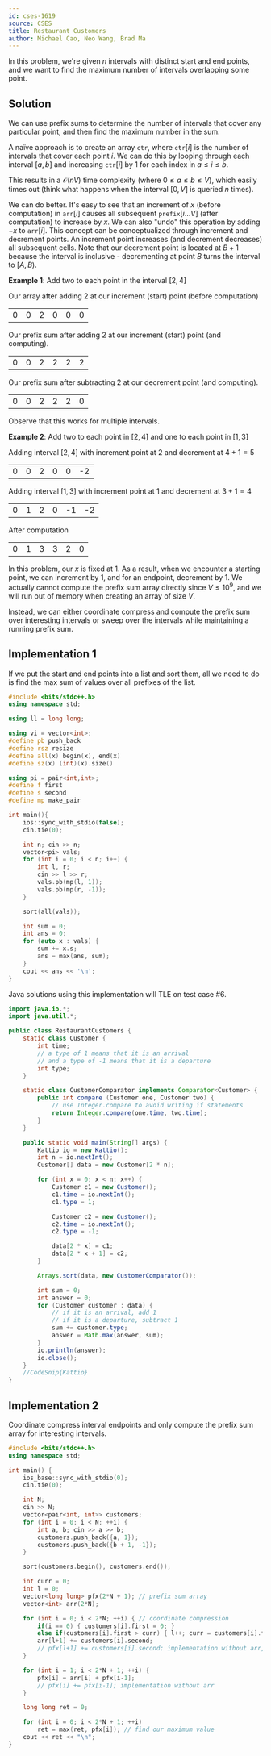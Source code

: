 ---
id: cses-1619
source: CSES
title: Restaurant Customers
author: Michael Cao, Neo Wang, Brad Ma
---

In this problem, we're given $n$ intervals with distinct start and end points,
and we want to find the maximum number of intervals overlapping some point.

## Solution

We can use prefix sums to determine the number of intervals that cover any
particular point, and then find the maximum number in the sum.

A naïve approach is to create an array $\texttt{ctr}$, where $\texttt{ctr}[i]$
is the number of intervals that cover each point $i$. We can do this by looping
through each interval $[a,b]$ and increasing $\texttt{ctr}[i]$ by $1$ for each
index in $a \leq i \leq b$.

This results in a $\mathcal{O}(nV)$ time complexity (where
$0 \leq a \leq b \leq V$), which easily times out (think what happens when the
interval $[0, V]$ is queried $n$ times).

We can do better. It's easy to see that an increment of $x$ (before computation)
in $\texttt{arr}[i]$ causes all subsequent $\texttt{prefix}[i...V]$ (after
computation) to increase by $x$. We can also "undo" this operation by adding
$-x$ to $\texttt{arr}[i]$. This concept can be conceptualized through increment
and decrement points. An increment point increases (and decrement decreases) all
subsequent cells. Note that our decrement point is located at $B+1$ because the
interval is inclusive - decrementing at point $B$ turns the interval to
$[A, B)$.

**Example 1**: Add two to each point in the interval $[2, 4]$

Our array after adding 2 at our increment (start) point (before computation)

<center>
	<table className="text-center">
		<tr>
			<td>0</td>
			<td>0</td>
			<td className="bg-green-200 dark:bg-green-800">2</td>
			<td>0</td>
			<td>0</td>
			<td>0</td>
		</tr>
	</table>
</center>

Our prefix sum after adding 2 at our increment (start) point (and computing).

<center>
	<table className="text-center">
		<tr>
			<td>0</td>
			<td>0</td>
			<td className="bg-green-200 dark:bg-green-800">2</td>
			<td>2</td>
			<td>2</td>
			<td>2</td>
		</tr>
	</table>
</center>

Our prefix sum after subtracting 2 at our decrement point (and computing).

<center>
	<table className="text-center">
		<tr>
			<td>0</td>
			<td>0</td>
			<td>2</td>
			<td>2</td>
			<td>2</td>
			<td className="bg-red-200 dark:bg-red-800">0</td>
		</tr>
	</table>
</center>

Observe that this works for multiple intervals.

**Example 2**: Add two to each point in $[2, 4]$ and one to each point in
$[1, 3]$

Adding interval $[2, 4]$ with increment point at $2$ and decrement at $4+1=5$

<center>
	<table className="text-center">
		<tr>
			<td>0</td>
			<td>0</td>
			<td className="bg-green-200 dark:bg-green-800">2</td>
			<td>0</td>
			<td>0</td>
			<td className="bg-red-200 dark:bg-red-800">-2</td>
		</tr>
	</table>
</center>

Adding interval $[1, 3]$ with increment point at $1$ and decrement at $3+1=4$

<center>
	<table className="text-center">
		<tr>
			<td>0</td>
			<td className="bg-green-200 dark:bg-green-800">1</td>
			<td>2</td>
			<td>0</td>
			<td className="bg-red-200 dark:bg-red-800">-1</td>
			<td>-2</td>
		</tr>
	</table>
</center>

After computation

<center>
	<table className="text-center">
		<tr>
			<td>0</td>
			<td>1</td>
			<td>3</td>
			<td>3</td>
			<td>2</td>
			<td>0</td>
		</tr>
	</table>
</center>

In this problem, our $x$ is fixed at $1$. As a result, when we encounter a
starting point, we can increment by $1$, and for an endpoint, decrement by $1$.
We actually cannot compute the prefix sum array directly since $V \leq 10^9$,
and we will run out of memory when creating an array of size $V$.

Instead, we can either coordinate compress and compute the prefix sum over
interesting intervals or sweep over the intervals while maintaining a running
prefix sum.

## Implementation 1

If we put the start and end points into a list and sort them, all we need to do
is find the max sum of values over all prefixes of the list.

<LanguageSection>
	
<CPPSection>
	
```cpp
#include <bits/stdc++.h>
using namespace std;

using ll = long long;

using vi = vector<int>;
#define pb push_back
#define rsz resize
#define all(x) begin(x), end(x)
#define sz(x) (int)(x).size()

using pi = pair<int,int>;
#define f first
#define s second
#define mp make_pair

int main(){
	ios::sync_with_stdio(false);
	cin.tie(0);

	int n; cin >> n;
	vector<pi> vals;
	for (int i = 0; i < n; i++) {
		int l, r;
		cin >> l >> r;
		vals.pb(mp(l, 1));
		vals.pb(mp(r, -1));
	}

	sort(all(vals));

	int sum = 0;
	int ans = 0;
	for (auto x : vals) {
		sum += x.s;
		ans = max(ans, sum);
	}
	cout << ans << '\n';
}
```

</CPPSection>
	
<JavaSection>
	
<Warning>
Java solutions using this implementation will TLE on test case #6.
</Warning>

```java
import java.io.*;
import java.util.*;

public class RestaurantCustomers {
	static class Customer {
		int time;
		// a type of 1 means that it is an arrival
		// and a type of -1 means that it is a departure
		int type;
	}

	static class CustomerComparator implements Comparator<Customer> {
		public int compare (Customer one, Customer two) {
			// use Integer.compare to avoid writing if statements
			return Integer.compare(one.time, two.time);
		}
	}

	public static void main(String[] args) {
		Kattio io = new Kattio();
		int n = io.nextInt();
		Customer[] data = new Customer[2 * n];

		for (int x = 0; x < n; x++) {
			Customer c1 = new Customer();
			c1.time = io.nextInt();
			c1.type = 1;

			Customer c2 = new Customer();
			c2.time = io.nextInt();
			c2.type = -1;

			data[2 * x] = c1;
			data[2 * x + 1] = c2;
		}

		Arrays.sort(data, new CustomerComparator());

		int sum = 0;
		int answer = 0;
		for (Customer customer : data) {
			// if it is an arrival, add 1
			// if it is a departure, subtract 1
			sum += customer.type;
			answer = Math.max(answer, sum);
		}
		io.println(answer);
		io.close();
	}
	//CodeSnip{Kattio}
}	
```
	
</JavaSection>
	
</LanguageSection>

## Implementation 2

Coordinate compress interval endpoints and only compute the prefix sum array for
interesting intervals.

<LanguageSection>

<CPPSection>

```cpp
#include <bits/stdc++.h>
using namespace std;

int main() {
	ios_base::sync_with_stdio(0);
	cin.tie(0);

	int N;
	cin >> N;
	vector<pair<int, int>> customers;
	for (int i = 0; i < N; ++i) {
		int a, b; cin >> a >> b;
		customers.push_back({a, 1});
		customers.push_back({b + 1, -1});
	}

	sort(customers.begin(), customers.end());

	int curr = 0;
	int l = 0;
	vector<long long> pfx(2*N + 1); // prefix sum array
	vector<int> arr(2*N);

	for (int i = 0; i < 2*N; ++i) { // coordinate compression
		if(i == 0) { customers[i].first = 0; }
		else if(customers[i].first > curr) { l++; curr = customers[i].first; } // we move a pointer
		arr[l+1] += customers[i].second;
		// pfx[l+1] += customers[i].second; implementation without arr, merges all interval end and starts here
	}

	for (int i = 1; i < 2*N + 1; ++i) {
		pfx[i] = arr[i] + pfx[i-1];
		// pfx[i] += pfx[i-1]; implementation without arr
	}

	long long ret = 0;

	for (int i = 0; i < 2*N + 1; ++i)
		ret = max(ret, pfx[i]); // find our maximum value
	cout << ret << "\n";
}
```

</CPPSection>

</LanguageSection>

